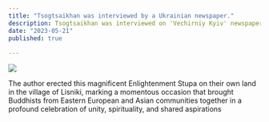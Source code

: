 ```yaml
---
title: "Tsogtsaikhan was interviewed by a Ukrainian newspaper."
description: Tsogtsaikhan was interviewed on 'Vechirniy Kyiv' newspaper, where they discussed topics related to Secret history of Mongols and Heron's Way.
date: "2023-05-21"
published: true
  
---
```


![](/news-newspaper_uk.jpeg)

The author erected this magnificent Enlightenment Stupa on their own land in the village of Lisniki, marking a momentous occasion that brought Buddhists from Eastern European and Asian communities together in a profound celebration of unity, spirituality, and shared aspirations
